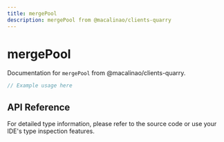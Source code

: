 ```yaml
---
title: mergePool
description: mergePool from @macalinao/clients-quarry
---
```


# mergePool

Documentation for `mergePool` from @macalinao/clients-quarry.

```typescript
// Example usage here
```

## API Reference

For detailed type information, please refer to the source code or use your IDE's type inspection features.
